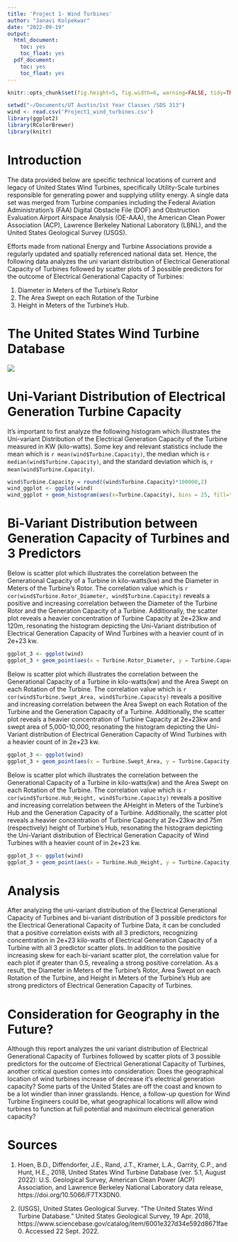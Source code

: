 ```yaml
---
title: 'Project 1- Wind Turbines'
author: "Janavi Kolpekwar"
date: "2022-09-19"
output:
  html_document:
    toc: yes
    toc_float: yes
  pdf_document:
    toc: yes
    toc_float: yes
---
```


```r
knitr::opts_chunk$set(fig.height=5, fig.width=6, warning=FALSE, tidy=TRUE, tidy.opts=list(width.cutoff=60))
```

```r
setwd("~/Documents/UT Austin/1st Year Classes /SDS 313")
wind <- read.csv('Project1_wind_turbines.csv')
library(ggplot2)
library(RColorBrewer)
library(knitr)
```


# Introduction #

The data provided below are specific technical locations of current and legacy of United States Wind Turbines, specifically Utility-Scale turbines responsible for generating power and supplying utility energy. A single data set was merged from Turbine companies including the Federal Aviation Administration's (FAA) Digital Obstacle File (DOF) and Obstruction Evaluation Airport Airspace Analysis (OE-AAA), the American Clean Power Association (ACP), Lawrence Berkeley National Laboratory (LBNL), and the United States Geological Survey (USGS).

Efforts made from national Energy and Turbine Associations provide a regularly updated and spatially referenced national data set. Hence, the following data analyzes the uni variant distribution of Electrical Generational Capacity of Turbines followed by scatter plots of 3 possible predictors for the outcome of Electrical Generational Capacity of Turbines: 

1) Diameter in Meters of the Turbine's Rotor
2) The Area Swept on each Rotation of the Turbine
3) Height in Meters of the Turbine's Hub. 

# The United States Wind Turbine Database #
![](windSbGraphic.jpg)


# Uni-Variant Distribution of Electrical Generation Turbine Capacity #

It's important to first analyze the following histogram which illustrates the Uni-variant Distribution of the Electrical Generation Capacity of the Turbine measured in KW (kilo-watts). Some key and relevant statistics include the mean which is `r mean(wind$Turbine.Capacity)`, the median which is `r median(wind$Turbine.Capacity)`, and the standard deviation which is, `r mean(wind$Turbine.Capacity)`.  


```r
wind$Turbine.Capacity = round((wind$Turbine.Capacity)*100000,2)
wind_ggplot <- ggplot(wind)
wind_ggplot + geom_histogram(aes(x=Turbine.Capacity), bins = 25, fill="magenta", col="orange") + labs(title="Electrical Generation Capacity of Turbines", x="Electrical Generation Capacity of Turbines measured in KW (kilo-watts)",y="Count")
```

# Bi-Variant Distribution between Generation Capacity of Turbines and 3 Predictors #


Below is scatter plot which illustrates the correlation between the Generational Capacity of a Turbine in kilo-watts(kw) and the Diameter in Meters of the Turbine's Rotor. The correlation value which is `r cor(wind$Turbine.Rotor_Diameter, wind$Turbine.Capacity)` reveals a positive and increasing correlation between the Diameter of the Turbine Rotor and the Generation Capacity of a Turbine. Additionally, the scatter plot reveals a heavier concentration of Turbine Capacity at 2e+23kw and 120m, resonating the histogram depicting the Uni-Variant distribution of Electrical Generation Capacity of Wind Turbines with a heavier count of in 2e+23 kw. 

```r
ggplot_3 <- ggplot(wind)
ggplot_3 + geom_point(aes(x = Turbine.Rotor_Diameter, y = Turbine.Capacity), col = "FF69B4")+ labs( title = "Graph 1", x = "Diameter of the Turbine's Rotor in Meters (m)" , y = "Turbine Capacity measured in KW (kilo-watts)")
```


Below is scatter plot which illustrates the correlation between the Generational Capacity of a Turbine in kilo-watts(kw) and the Area Swept on each Rotation of the Turbine. The correlation value which is `r cor(wind$Turbine.Swept_Area, wind$Turbine.Capacity)` reveals a positive and increasing correlation between the Area Swept on each Rotation of the Turbine and the Generation Capacity of a Turbine. Additionally, the scatter plot reveals a heavier concentration of Turbine Capacity at 2e+23kw and swept area of 5,000-10,000, resonating the histogram depicting the Uni-Variant distribution of Electrical Generation Capacity of Wind Turbines with a heavier count of in 2e+23 kw.


```r
ggplot_3 <- ggplot(wind)
ggplot_3 + geom_point(aes(x = Turbine.Swept_Area, y = Turbine.Capacity), col = "purple")+ labs( title = "Graph 2", x = "The Area Swept on each Rotation of the Turbine" , y = "Turbine Capacity measured in KW (kilo-watts)")

```

Below is scatter plot which illustrates the correlation between the Generational Capacity of a Turbine in kilo-watts(kw) and the Area Swept on each Rotation of the Turbine. The correlation value which is `r cor(wind$Turbine.Hub_Height, wind$Turbine.Capacity)` reveals a positive and increasing correlation between the AHeight in Meters of the Turbine's Hub and the Generation Capacity of a Turbine. Additionally, the scatter plot reveals a heavier concentration of Turbine Capacity at 2e+23kw and 75m (respectively) height of Turbine's Hub, resonating the histogram depicting the Uni-Variant distribution of Electrical Generation Capacity of Wind Turbines with a heavier count of in 2e+23 kw.


```r
ggplot_3 <- ggplot(wind)
ggplot_3 + geom_point(aes(x = Turbine.Hub_Height, y = Turbine.Capacity), col = "red")+ labs( title = "Graph 3", x = "Height of the Turbine's Hub in meters(m)" , y = "Turbine Capacity measured in kilo-watts(kw)")

```

# Analysis # 

After analyzing the uni-variant distribution of the Electrical Generational Capacity of Turbines and bi-variant distribution of 3 possible predictors for the Electrical Generational Capacity of Turbine Data, it can be concluded that a positive correlation exists with all 3 predictors, recognizing concentration in 2e+23 kilo-watts of Electrical Generation Capacity of a Turbine with all 3 predictor scatter plots. In addition to the positive increasing skew for each bi-variant scatter plot, the correlation value for each plot if greater than 0.5, revealing a strong positive correlation. As a result, the Diameter in Meters of the Turbine's Rotor, Area Swept on each Rotation of the Turbine, and Height in Meters of the Turbine's Hub are strong predictors of Electrical Generation Capacity of Turbines. 

# Consideration for Geography in the Future? # 

Although this report analyzes the uni variant distribution of Electrical Generational Capacity of Turbines followed by scatter plots of 3 possible predictors for the outcome of Electrical Generational Capacity of Turbines, another critical question comes into consideration: Does the geographical location of wind turbines increase of decrease it's electrical generation capacity? Some parts of the United States are off the coast and known to be a lot windier than inner grasslands. Hence, a follow-up question for Wind Turbine Engineers could be, what geographical locations will allow wind turbines to function at full potential and maximum electrical generation capacity? 


# Sources #

1)  Hoen, B.D., Diffendorfer, J.E., Rand, J.T., Kramer, L.A., Garrity, C.P., and Hunt, H.E., 2018, United States Wind Turbine Database (ver. 5.1, August 2022): U.S. Geological Survey, American Clean Power (ACP) Association, and Lawrence Berkeley National Laboratory data release, https://doi.org/10.5066/F7TX3DN0.

2) (USGS), United States Geological Survey. “The United States Wind Turbine Database.” United States Geological Survey, 19 Apr. 2018, https://www.sciencebase.gov/catalog/item/6001e327d34e592d8671fae0. Accessed 22 Sept. 2022. 



